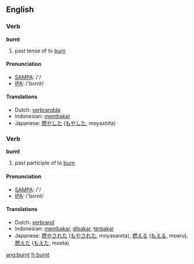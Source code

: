 ==English==

===Verb===
'''burnt'''

# past tense of to [[burn]]

====Pronunciation====
*[[w:SAMPA|SAMPA]]: /'/
*[[w:IPA|IPA]]: /'bʌrnt/

====Translations====
*Dutch: [[verbrandde]]
*Indonesian: [[bakar|membakar]]
*Japanese: [[燃やした]] ([[もやした]], moyashita)


===Verb===
'''burnt'''

# past participle of to [[burn]]

====Pronunciation====
*[[w:SAMPA|SAMPA]]: /'/
*[[w:IPA|IPA]]: /'bʌrnt/

====Translations====
*Dutch: [[verbrand]]
*Indonesian: [[bakar|membakar]], [[bakar|dibakar]], [[bakar|terbakar]]
*Japanese: [[燃やされた]] ([[もやされた]], moyasareta),  [[燃える]] ([[もえる]], moeru),  [[燃えた]] ([[もえた]], moeta)

[[ang:burnt]]
[[fr:burnt]]
